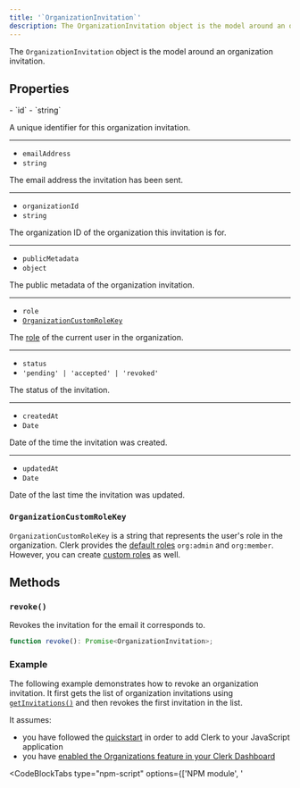 ```yaml
---
title: '`OrganizationInvitation`'
description: The OrganizationInvitation object is the model around an organization invitation.
---
```


The `OrganizationInvitation` object is the model around an organization invitation.

## Properties

<Properties>
  - `id`
  - `string`

  A unique identifier for this organization invitation.

  ---

  - `emailAddress`
  - `string`

  The email address the invitation has been sent.

  ---

  - `organizationId`
  - `string`

  The organization ID of the organization this invitation is for.

  ---

  - `publicMetadata`
  - `object`

  The public metadata of the organization invitation.

  ---

  - `role`
  - [`OrganizationCustomRoleKey`](#organization-custom-role-key)

  The [role](/docs/organizations/roles-permissions) of the current user in the organization.

  ---

  - `status`
  - `'pending' | 'accepted' | 'revoked'`

  The status of the invitation.

  ---

  - `createdAt`
  - `Date`

  Date of the time the invitation was created.

  ---

  - `updatedAt`
  - `Date`

  Date of the last time the invitation was updated.
</Properties>

### `OrganizationCustomRoleKey`

`OrganizationCustomRoleKey` is a string that represents the user's role in the organization. Clerk provides the [default roles](/docs/organizations/roles-permissions#default-roles) `org:admin` and `org:member`. However, you can create [custom roles](/docs/organizations/create-roles-permissions) as well.

## Methods

### `revoke()`

Revokes the invitation for the email it corresponds to.

```typescript {{ prettier: false }}
function revoke(): Promise<OrganizationInvitation>;
```

### Example

The following example demonstrates how to revoke an organization invitation. It first gets the list of organization invitations using [`getInvitations()`](/docs/references/javascript/organization/invitations#get-invitations) and then revokes the first invitation in the list.

It assumes:

- you have followed the [quickstart](/docs/quickstarts/javascript) in order to add Clerk to your JavaScript application
- you have [enabled the Organizations feature in your Clerk Dashboard](/docs/organizations/overview#enable-organizations-in-your-application)

<CodeBlockTabs type="npm-script" options={['NPM module', '<script>']}>
  ```js {{ prettier: false, filename: 'main.js', mark: [21] }}
  import { Clerk } from '@clerk/clerk-js';

  // Initialize Clerk with your Clerk publishable key
  const clerk = new Clerk('{{pub_key}}');
  await clerk.load();

  if (clerk.user) {
    // Check for an active organization
    if (clerk.organization) {
      // Get list of organization invitations
      const { totalCount, data } = await clerk.organization.getInvitations();

      const invitations = data;
      console.log(`Invitations:`, invitations);

      if (invitations.length === 0) {
        console.log("No invitations to revoke.");
      }

      // Revoke the first invitation in the list
      invitations[0].revoke()
        .then((res) => console.log(res))
        .catch((error) => console.log(error.errors));
    } else {
      // If there is no active organization,
      // mount Clerk's <OrganizationSwitcher />
      // to allow the user to set an organization as active
      document.getElementById("app").innerHTML = `
        <h2>Select an organization to set it as active</h2>
        <div id="org-switcher"></div>
      `;

      const orgSwitcherDiv = document.getElementById("org-switcher");

      clerk.mountOrganizationSwitcher(orgSwitcherDiv);
    }
  } else {
    document.getElementById("app").innerHTML = `
      <div id="sign-in"></div>
    `;

    const signInDiv = document.getElementById("sign-in");

    clerk.mountSignIn(signInDiv);
  }
  ```

  ```html {{ prettier: false, filename: 'index.html', mark: [31] }}
    <div id="app"></div>

    <!-- Initialize Clerk with your
    Clerk Publishable key and Frontend API URL -->
    <script
      async
      crossorigin="anonymous"
      data-clerk-publishable-key="{{pub_key}}"
      src="https://{{fapi_url}}/npm/@clerk/clerk-js@latest/dist/clerk.browser.js"
      type="text/javascript"
    ></script>

    <script>
      window.addEventListener("load", async function () {
        await Clerk.load();

        if (Clerk.user) {
          // Check for an active organization
          if (Clerk.organization) {
          // Get list of organization invitations
          const { totalCount, data } = await Clerk.organization.getInvitations();

          const invitations = data;
          console.log(`Invitations:`, invitations);

          if (invitations.length === 0) {
            console.log("No invitations to revoke.");
          }

          // Revoke the first invitation in the list
          invitations[0].revoke()
            .then((res) => console.log(res))
            .catch((error) => console.log(error.errors));
        } else {
          // If there is no active organization,
          // mount Clerk's <OrganizationSwitcher />
          // to allow the user to set an organization as active
          document.getElementById("app").innerHTML = `
            <h2>Select an organization to set it as active</h2>
            <div id="org-switcher"></div>
          `;

          const orgSwitcherDiv = document.getElementById("org-switcher");

          Clerk.mountOrganizationSwitcher(orgSwitcherDiv);
        }
        } else {
          document.getElementById("app").innerHTML = `
            <div id="sign-in"></div>
          `;

          const signInDiv = document.getElementById("sign-in");

          Clerk.mountSignIn(signInDiv);
        }
      });
    </script>
  ```
</CodeBlockTabs>
